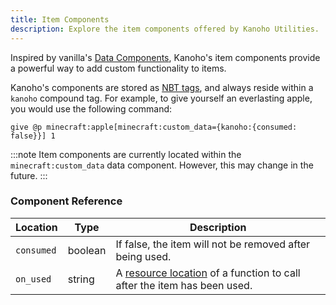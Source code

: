 ```yaml
---
title: Item Components
description: Explore the item components offered by Kanoho Utilities.
---
```


Inspired by vanilla's [Data Components](https://minecraft.wiki/w/Data_component_format),
Kanoho's item components provide a powerful way to add custom functionality to items.

Kanoho's components are stored as [NBT tags](https://minecraft.wiki/w/NBT_format), and always reside within a `kanoho` compound tag.
For example, to give yourself an everlasting apple, you would use the following command:

```mcfunction "kanoho:{consumed: false}"
give @p minecraft:apple[minecraft:custom_data={kanoho:{consumed: false}}] 1
```

:::note
	Item components are currently located within the `minecraft:custom_data` data component. However, this may change in
	the future.
:::

### Component Reference

| Location   | Type    | Description                                                                                                           |
| ---------- | ------- | --------------------------------------------------------------------------------------------------------------------- |
| `consumed` | boolean | If false, the item will not be removed after being used.                                                              |
| `on_used`  | string  | A [resource location](https://minecraft.wiki/w/Resource_location) of a function to call after the item has been used. |